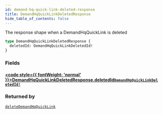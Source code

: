 ```yaml
---
id: demand-hq-quick-link-deleted-response
title: DemandHqQuickLinkDeletedResponse
hide_table_of_contents: false
---
```








The response shape when a DemandHqQuickLink is deleted

```graphql
type DemandHqQuickLinkDeletedResponse {
  deletedId: DemandHqQuickLinkDeletedId!
}
```


### Fields

#### [<code style={{ fontWeight: 'normal' }}>DemandHqQuickLinkDeletedResponse.<b>deletedId</b></code>](#)<Bullet />[`DemandHqQuickLinkDeletedId!`](/demand/api/graphql-admin/reference/objects/demand-hq-quick-link-deleted-id) <Badge class="secondary" text="non-null"/> <Badge class="secondary" text="object"/>
> 
> 



### Returned by

[`deleteDemandHqQuickLink`](/demand/api/graphql-admin/reference/mutations/delete-demand-hq-quick-link)  <Badge class="secondary" text="mutation"/>




